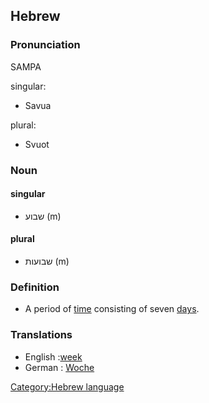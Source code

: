 ==Hebrew==
[[Category:Hebrew language]]
===Pronunciation===
SAMPA
;singular:
* Savua
;plural:
* Svuot


===Noun===
====singular====
* שבוע (m)

====plural====
* שבועות (m)
 
===Definition===
* A period of [[time]] consisting of seven [[day|days]].
 
===Translations===
* English :[[week]]
* German : [[Woche]]
